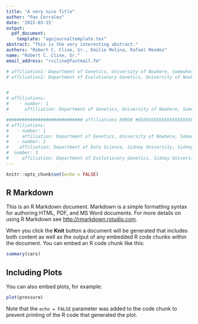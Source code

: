 ```yaml
---
title: "A very nice Title"
author: "Pao Corrales"
date: '2022-03-15'
output: 
  pdf_document:
    template: "agujournaltemplate.tex"
abstract: "This is the very interesting abstract."  
authors: "Robert C. Cline, Sr., Emilio Molina, Rafael Mendez"
name: "Robert C. Cline, Sr."
email_address: "rccline@fastmail.fm"

# affiliation1: Department of Genetics, University of Nowhere, Somewhere, NE 69162, USA
# affiliation2: Department of Evolutionary Genetics, University of Nowhere, Somewhere, NE 69162, USA


# 
# affiliations:
#    - number: 1
#      affiliation: Department of Genetics, University of Nowhere, Somewhere, NE 69162, USA

############################# affiliations ERROR #EEEEEEEEEEEEEEEEEEEEEEEEEEEEEEEEEEEEEEEEEEEEEEEEEEE
# affiliations:
#   - number: 1
#     affiliation: Department of Genetics, University of Nowhere, Somewhere, NE 69162, USA
#   - number: 2
#    affiliation: Department of Data Science, Sidney University, Sidney, NE 69162, USA
#  number: 3
#     affiliation: Department of Evolutionary Genetics, Sidney University, Sidney, NE 69162, USA
---
```


```r
knitr::opts_chunk$set(echo = FALSE)
```

## R Markdown

This is an R Markdown document. Markdown is a simple formatting syntax for authoring HTML, PDF, and MS Word documents. For more details on using R Markdown see <http://rmarkdown.rstudio.com>.

When you click the **Knit** button a document will be generated that includes both content as well as the output of any embedded R code chunks within the document. You can embed an R code chunk like this:

```r
summary(cars)
```

## Including Plots

You can also embed plots, for example:

```r
plot(pressure)
```

Note that the `echo = FALSE` parameter was added to the code chunk to prevent printing of the R code that generated the plot.
